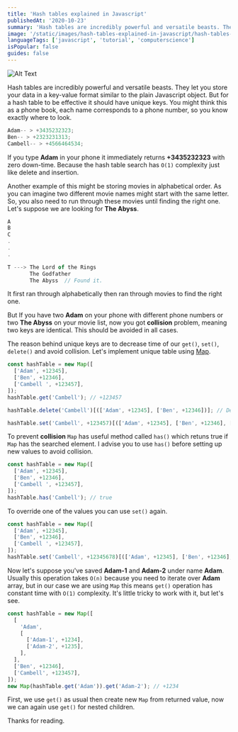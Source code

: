 ```yaml
---
title: 'Hash tables explained in Javascript'
publishedAt: '2020-10-23'
summary: 'Hash tables are incredibly powerful and versatile beasts. They let you store your data in a key-value... Tagged with javascript, computerscience, tutorial, datastructure, typescript'
image: '/static/images/hash-tables-explained-in-javascript/hash-tables-javascript.png'
languageTags: ['javascript', 'tutorial', 'computerscience']
isPopular: false
guides: false
---
```


![Alt Text](/static/images/hash-tables-explained-in-javascript/hash-tables-javascript.png)

Hash tables are incredibly powerful and versatile beasts. They let you store your data in a key-value format similar to the plain Javascript object. But for a hash table to be effective it should have unique keys. You might think this as a phone book, each name corresponds to a phone number, so you know exactly where to look.

```javascript
Adam-- > +3435232323;
Ben-- > +2323231313;
Cambell-- > +4566464534;
```

If you type **Adam** in your phone it immediately returns **+3435232323** with zero down-time. Because the hash table search has <code>O(1)</code> complexity just like delete and insertion.

Another example of this might be storing movies in alphabetical order. As you can imagine two different movie names might start with the same letter. So, you also need to run through these movies until finding the right one. Let's suppose we are looking for **The Abyss**.

```javascript
A
B
C
.
.
.

T ---> The Lord of the Rings
       The Godfather
       The Abyss  // Found it.
```

It first ran through alphabetically then ran through movies to find the right one.

But If you have two **Adam** on your phone with different phone numbers or two **The Abyss** on your movie list, now you got **collision** problem, meaning two keys are identical. This should be avoided in all cases.

The reason behind unique keys are to decrease time of our <code>get()</code>, <code>set()</code>, <code>delete()</code> and avoid collision. Let's implement unique table using [Map](https://developer.mozilla.org/tr/docs/Web/JavaScript/Reference/Global_Objects/Map).

```javascript
const hashTable = new Map([
  ['Adam', +12345],
  ['Ben', +12346],
  ['Cambell ', +123457],
]);
hashTable.get('Cambell'); // +123457

hashTable.delete('Cambell')[(['Adam', +12345], ['Ben', +12346])]; // Deletes Cambell from list

hashTable.set('Cambell', +123457)[(['Adam', +12345], ['Ben', +12346], ['Cambell ', +123457])]; // Adds Cambell to list
```

To prevent **collision** `Map` has useful method called `has()` which retuns true if `Map` has the searched element. I advise you to use `has()` before setting up new values to avoid collision.

```javascript
const hashTable = new Map([
  ['Adam', +12345],
  ['Ben', +12346],
  ['Cambell ', +123457],
]);
hashTable.has('Cambell'); // true
```

To override one of the values you can use `set()` again.

```javascript
const hashTable = new Map([
  ['Adam', +12345],
  ['Ben', +12346],
  ['Cambell ', +123457],
]);
hashTable.set('Cambell', +12345678)[(['Adam', +12345], ['Ben', +12346], ['Cambell ', +12345678])];
```

Now let's suppose you've saved **Adam-1** and **Adam-2** under name **Adam**. Usually this operation takes `O(n)` because you need to iterate over **Adam** array, but in our case we are using `Map` this means `get()` operation has constant time with `O(1)` complexity. It's little tricky to work with it, but let's see.

```javascript
const hashTable = new Map([
  [
    'Adam',
    [
      ['Adam-1', +1234],
      ['Adam-2', +1235],
    ],
  ],
  ['Ben', +12346],
  ['Cambell', +123457],
]);
new Map(hashTable.get('Adam')).get('Adam-2'); // +1234
```

First, we use `get()` as usual then create new `Map` from returned value, now we can again use `get()` for nested children.

Thanks for reading.
